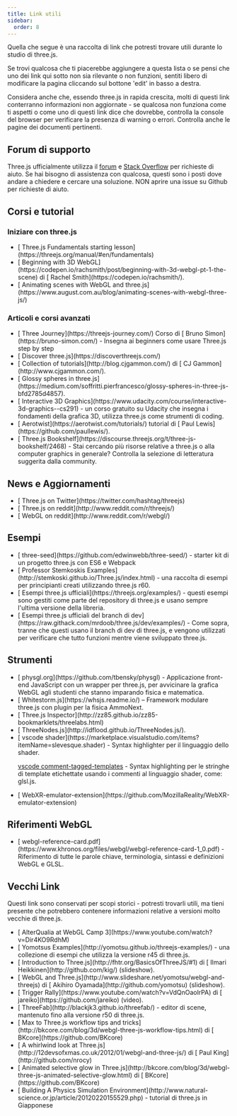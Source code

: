 ```yaml
---
title: Link utili
sidebar:
  order: 8
---
```


Quella che segue è una raccolta di link che potresti trovare utili durante lo studio di three.js.

Se trovi qualcosa che ti piacerebbe aggiungere a questa lista o se pensi che uno dei link qui sotto non sia rilevante o non funzioni,
sentiti libero di modificare la pagina cliccando sul bottone 'edit' in basso a destra.

Considera anche che, essendo three.js in rapida crescita, molti di questi link conterranno informazioni non aggiornate -
se qualcosa non funziona come ti aspetti o come uno di questi link dice che dovrebbe, controlla la console
del browser per verificare la presenza di warning o errori. Controlla anche le pagine dei documenti pertinenti.

## Forum di supporto

Three.js ufficialmente utilizza il [ forum](https://discourse.threejs.org/) e [ Stack Overflow](http://stackoverflow.com/tags/three.js/info) per richieste di aiuto.
Se hai bisogno di assistenza con qualcosa, questi sono i posti dove andare a chiedere e cercare una soluzione. NON aprire una issue su Github per richieste di aiuto.

## Corsi e tutorial

### Iniziare con three.js

<ul>
  <li>
    [ Three.js Fundamentals starting
    lesson](https://threejs.org/manual/#en/fundamentals)
  </li>
  <li>
    [ Beginning with 3D
    WebGL](https://codepen.io/rachsmith/post/beginning-with-3d-webgl-pt-1-the-scene)
    di [ Rachel Smith](https://codepen.io/rachsmith/).
  </li>
  <li>
    [ Animating scenes with WebGL and
    three.js](https://www.august.com.au/blog/animating-scenes-with-webgl-three-js/)
  </li>
</ul>

### Articoli e corsi avanzati

<ul>
  <li>
    [ Three Journey](https://threejs-journey.com/) Corso di [ Bruno
    Simon](https://bruno-simon.com/) - Insegna ai beginners come usare Three.js
    step by step
  </li>
  <li>[ Discover three.js](https://discoverthreejs.com/)</li>
  <li>
    [ Collection of tutorials](http://blog.cjgammon.com/) di [ CJ
    Gammon](http://www.cjgammon.com/).
  </li>
  <li>
    [ Glossy spheres in
    three.js](https://medium.com/soffritti.pierfrancesco/glossy-spheres-in-three-js-bfd2785d4857).
  </li>
  <li>
    [ Interactive 3D
    Graphics](https://www.udacity.com/course/interactive-3d-graphics--cs291) -
    un corso gratuito su Udacity che insegna i fondamenti della grafica 3D,
    utilizza three.js come strumenti di coding.
  </li>
  <li>
    [ Aerotwist](https://aerotwist.com/tutorials/) tutorial di [ Paul
    Lewis](https://github.com/paullewis/).
  </li>
  <li>
    [ Three.js
    Bookshelf](https://discourse.threejs.org/t/three-js-bookshelf/2468) - Stai
    cercando più risorse relative a three.js o alla computer graphics in
    generale? Controlla la selezione di letteratura suggerita dalla community.
  </li>
</ul>

## News e Aggiornamenti

<ul>
  <li>[ Three.js on Twitter](https://twitter.com/hashtag/threejs)</li>
  <li>[ Three.js on reddit](http://www.reddit.com/r/threejs/)</li>
  <li>[ WebGL on reddit](http://www.reddit.com/r/webgl/)</li>
</ul>

## Esempi

<ul>
  <li>
    [ three-seed](https://github.com/edwinwebb/three-seed/) - starter kit di un
    progetto three.js con ES6 e Webpack
  </li>
  <li>
    [ Professor Stemkoskis
    Examples](http://stemkoski.github.io/Three.js/index.html) - una raccolta di
    esempi per principianti creati utilizzando three.js r60.
  </li>
  <li>
    [ Esempi three.js ufficiali](https://threejs.org/examples/) - questi esempi
    sono gestiti come parte del repository di three.js e usano sempre l'ultima
    versione della libreria.
  </li>
  <li>
    [ Esempi three.js ufficiali del branch di
    dev](https://raw.githack.com/mrdoob/three.js/dev/examples/) - Come sopra,
    tranne che questi usano il branch di dev di three.js, e vengono utilizzati
    per verificare che tutto funzioni mentre viene sviluppato three.js.
  </li>
</ul>

## Strumenti

<ul>
<li>
[ physgl.org](https://github.com/tbensky/physgl) - Applicazione front-end JavaScript con un wrapper per three.js, per avvicinare la grafica WebGL
agli studenti che stanno imparando fisica e matematica.
</li>
<li>
[ Whitestorm.js](https://whsjs.readme.io/) – Framework modulare three.js con plugin per la fisica AmmoNext.
</li>
<li>
[ Three.js Inspector](http://zz85.github.io/zz85-bookmarklets/threelabs.html)
</li>
<li>
[ ThreeNodes.js](http://idflood.github.io/ThreeNodes.js/).
</li>
<li>
[ vscode shader](https://marketplace.visualstudio.com/items?itemName=slevesque.shader) - Syntax highlighter per il linguaggio dello shader.

[ vscode comment-tagged-templates](https://marketplace.visualstudio.com/items?itemName=bierner.comment-tagged-templates) - Syntax highlighting per le stringhe di template etichettate
usando i commenti al linguaggio shader, come: glsl.js.

</li>
<li>
[ WebXR-emulator-extension](https://github.com/MozillaReality/WebXR-emulator-extension)
</li>
</ul>

## Riferimenti WebGL

<ul>
  <li>
    [
    webgl-reference-card.pdf](https://www.khronos.org/files/webgl/webgl-reference-card-1_0.pdf)
    - Riferimento di tutte le parole chiave, terminologia, sintassi e
    definizioni WebGL e GLSL.
  </li>
</ul>

## Vecchi Link

Questi link sono conservati per scopi storici - potresti trovarli utili, ma tieni presente che
potrebbero contenere informazioni relative a versioni molto vecchie di three.js.

<ul>
  <li>
    [ AlterQualia at WebGL Camp 3](https://www.youtube.com/watch?v=Dir4KO9RdhM)
  </li>
  <li>
    [ Yomotsus Examples](http://yomotsu.github.io/threejs-examples/) - una
    collezione di esempi che utilizza la versione r45 di three.js.
  </li>
  <li>
    [ Introduction to Three.js](http://fhtr.org/BasicsOfThreeJS/#1) di [ Ilmari
    Heikkinen](http://github.com/kig/) (slideshow).
  </li>
  <li>
    [ WebGL and Three.js](http://www.slideshare.net/yomotsu/webgl-and-threejs)
    di [ Akihiro Oyamada](http://github.com/yomotsu) (slideshow).
  </li>
  <li>
    [ Trigger Rally](https://www.youtube.com/watch?v=VdQnOaolrPA) di [
    jareiko](https://github.com/jareiko) (video).
  </li>
  <li>
    [ ThreeFab](http://blackjk3.github.io/threefab/) - editor di scene,
    mantenuto fino alla versione r50 di three.js.
  </li>
  <li>
    [ Max to Three.js workflow tips and
    tricks](http://bkcore.com/blog/3d/webgl-three-js-workflow-tips.html) di [
    BKcore](https://github.com/BKcore)
  </li>
  <li>
    [ A whirlwind look at
    Three.js](http://12devsofxmas.co.uk/2012/01/webgl-and-three-js/) di [ Paul
    King](http://github.com/nrocy)
  </li>
  <li>
    [ Animated selective glow in
    Three.js](http://bkcore.com/blog/3d/webgl-three-js-animated-selective-glow.html)
    di [ BKcore](https://github.com/BKcore)
  </li>
  <li>
    [ Building A Physics Simulation
    Environment](http://www.natural-science.or.jp/article/20120220155529.php) -
    tutorial di three.js in Giapponese
  </li>
</ul>
